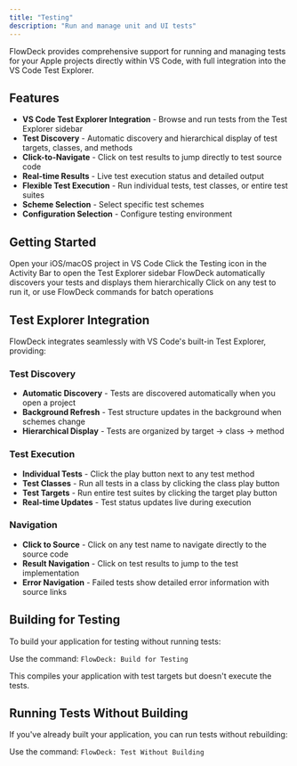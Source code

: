 ```yaml
---
title: "Testing"
description: "Run and manage unit and UI tests"
---
```


FlowDeck provides comprehensive support for running and managing tests for your Apple projects directly within VS Code, with full integration into the VS Code Test Explorer.

## Features

- **VS Code Test Explorer Integration** - Browse and run tests from the Test Explorer sidebar
- **Test Discovery** - Automatic discovery and hierarchical display of test targets, classes, and methods
- **Click-to-Navigate** - Click on test results to jump directly to test source code
- **Real-time Results** - Live test execution status and detailed output
- **Flexible Test Execution** - Run individual tests, test classes, or entire test suites
- **Scheme Selection** - Select specific test schemes
- **Configuration Selection** - Configure testing environment

## Getting Started

<Steps>
  <Step title="Open your project">
    Open your iOS/macOS project in VS Code
  </Step>
  <Step title="Open Test Explorer">
    Click the Testing icon in the Activity Bar to open the Test Explorer sidebar
  </Step>
  <Step title="View discovered tests">
    FlowDeck automatically discovers your tests and displays them hierarchically
  </Step>
  <Step title="Run tests">
    Click on any test to run it, or use FlowDeck commands for batch operations
  </Step>
</Steps>

## Test Explorer Integration

FlowDeck integrates seamlessly with VS Code's built-in Test Explorer, providing:

### Test Discovery
- **Automatic Discovery** - Tests are discovered automatically when you open a project
- **Background Refresh** - Test structure updates in the background when schemes change
- **Hierarchical Display** - Tests are organized by target → class → method

### Test Execution
- **Individual Tests** - Click the play button next to any test method
- **Test Classes** - Run all tests in a class by clicking the class play button
- **Test Targets** - Run entire test suites by clicking the target play button
- **Real-time Updates** - Test status updates live during execution

### Navigation
- **Click to Source** - Click on any test name to navigate directly to the source code
- **Result Navigation** - Click on test results to jump to the test implementation
- **Error Navigation** - Failed tests show detailed error information with source links


## Building for Testing

To build your application for testing without running tests:

Use the command: `FlowDeck: Build for Testing`

This compiles your application with test targets but doesn't execute the tests.

## Running Tests Without Building

If you've already built your application, you can run tests without rebuilding:

Use the command: `FlowDeck: Test Without Building`